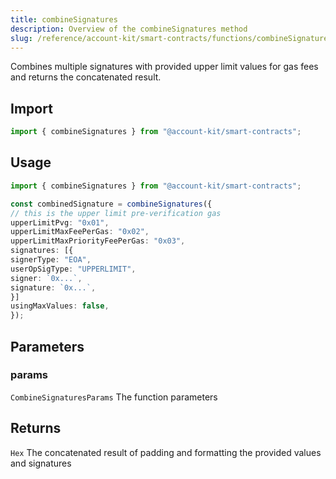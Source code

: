```yaml
---
title: combineSignatures
description: Overview of the combineSignatures method
slug: /reference/account-kit/smart-contracts/functions/combineSignatures
---
```



Combines multiple signatures with provided upper limit values for gas fees and returns the concatenated result.

## Import

```ts
import { combineSignatures } from "@account-kit/smart-contracts";
```

## Usage

```ts
import { combineSignatures } from "@account-kit/smart-contracts";

const combinedSignature = combineSignatures({
// this is the upper limit pre-verification gas
upperLimitPvg: "0x01",
upperLimitMaxFeePerGas: "0x02",
upperLimitMaxPriorityFeePerGas: "0x03",
signatures: [{
signerType: "EOA",
userOpSigType: "UPPERLIMIT",
signer: `0x...`,
signature: `0x...`,
}]
usingMaxValues: false,
});
```

## Parameters

### params

`CombineSignaturesParams`
The function parameters

## Returns

`Hex`
The concatenated result of padding and formatting the provided values and signatures
